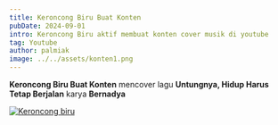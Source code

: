 ```yaml
---
title: Keroncong Biru Buat Konten
pubDate: 2024-09-01
intro: Keroncong Biru aktif membuat konten cover musik di youtube
tag: Youtube 
author: palmiak
image: ../../assets/konten1.png
---
```


**Keroncong Biru Buat Konten** mencover lagu **Untungnya, Hidup Harus Tetap Berjalan** karya **Bernadya** 

[![Keroncong biru](https://img.youtube.com/vi/Oy7WBpKWbDA/maxresdefault.jpg)](https://www.youtube.com/watch?v=Oy7WBpKWbDA)
